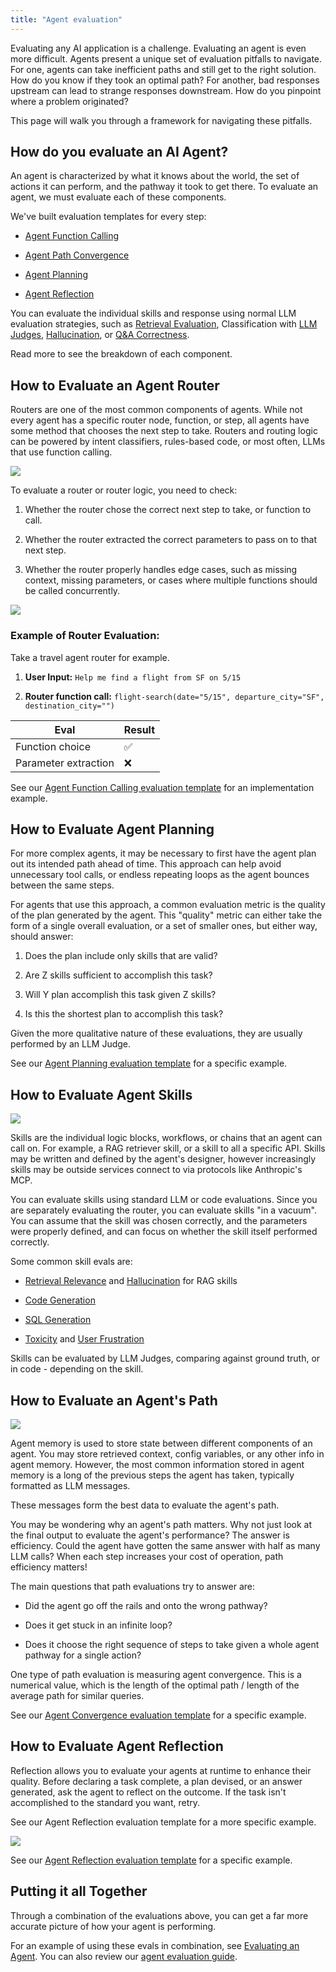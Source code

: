 ```yaml
---
title: "Agent evaluation"
---
```


Evaluating any AI application is a challenge. Evaluating an agent is even more difficult. Agents present a unique set of evaluation pitfalls to navigate. For one, agents can take inefficient paths and still get to the right solution. How do you know if they took an optimal path? For another, bad responses upstream can lead to strange responses downstream. How do you pinpoint where a problem originated?

This page will walk you through a framework for navigating these pitfalls.

## How do you evaluate an AI Agent?

An agent is characterized by what it knows about the world, the set of actions it can perform, and the pathway it took to get there. To evaluate an agent, we must evaluate each of these components.

We've built evaluation templates for every step:

* [Agent Function Calling](/phoenix/evaluation/running-pre-tested-evals/tool-calling-eval)

* [Agent Path Convergence](/phoenix/evaluation/running-pre-tested-evals/agent-path-convergence)

* [Agent Planning](/phoenix/evaluation/running-pre-tested-evals/agent-planning)

* [Agent Reflection](/phoenix/evaluation/running-pre-tested-evals/agent-reflection)

You can evaluate the individual skills and response using normal LLM evaluation strategies, such as [Retrieval Evaluation](/phoenix/evaluation/running-pre-tested-evals/retrieval-rag-relevance), Classification with [LLM Judges](/phoenix/evaluation/concepts-evals/llm-as-a-judge), [Hallucination](/phoenix/evaluation/running-pre-tested-evals/hallucinations), or [Q\&A Correctness](/phoenix/evaluation/running-pre-tested-evals/q-and-a-on-retrieved-data).

Read more to see the breakdown of each component.

## How to Evaluate an Agent Router

Routers are one of the most common components of agents. While not every agent has a specific router node, function, or step, all agents have some method that chooses the next step to take. Routers and routing logic can be powered by intent classifiers, rules-based code, or most often, LLMs that use function calling.

<Frame caption="A common router architecture">
  <img src="https://storage.googleapis.com/arize-phoenix-assets/assets/images/phoenix-docs-images/f422ae9d-image.jpeg" />
</Frame>

To evaluate a router or router logic, you need to check:

1. Whether the router chose the correct next step to take, or function to call.

2. Whether the router extracted the correct parameters to pass on to that next step.

3. Whether the router properly handles edge cases, such as missing context, missing parameters, or cases where multiple functions should be called concurrently.

<Frame caption="Evaluating a router">
  <img src="https://storage.googleapis.com/arize-phoenix-assets/assets/images/phoenix-docs-images/88cae57c-image.jpeg" />
</Frame>

### Example of Router Evaluation:

Take a travel agent router for example.

1. **User Input:** `Help me find a flight from SF on 5/15`

2. **Router function call:** `flight-search(date="5/15", departure_city="SF", destination_city="")`

| Eval                 | Result |
| -------------------- | ------ |
| Function choice      | ✅      |
| Parameter extraction | ❌      |

See our [Agent Function Calling evaluation template](/phoenix/evaluation/running-pre-tested-evals/tool-calling-eval) for an implementation example.

## How to Evaluate Agent Planning

For more complex agents, it may be necessary to first have the agent plan out its intended path ahead of time. This approach can help avoid unnecessary tool calls, or endless repeating loops as the agent bounces between the same steps.

For agents that use this approach, a common evaluation metric is the quality of the plan generated by the agent. This "quality" metric can either take the form of a single overall evaluation, or a set of smaller ones, but either way, should answer:

1. Does the plan include only skills that are valid?

2. Are Z skills sufficient to accomplish this task?

3. Will Y plan accomplish this task given Z skills?

4. Is this the shortest plan to accomplish this task?

Given the more qualitative nature of these evaluations, they are usually performed by an LLM Judge.

See our [Agent Planning evaluation template](/phoenix/evaluation/running-pre-tested-evals/agent-planning) for a specific example.

## How to Evaluate Agent Skills

<Frame caption="An example agent skill">
  <img src="https://storage.googleapis.com/arize-phoenix-assets/assets/images/phoenix-docs-images/b87bf0fc-image.jpeg" />
</Frame>

Skills are the individual logic blocks, workflows, or chains that an agent can call on. For example, a RAG retriever skill, or a skill to all a specific API. Skills may be written and defined by the agent's designer, however increasingly skills may be outside services connect to via protocols like Anthropic's MCP.

You can evaluate skills using standard LLM or code evaluations. Since you are separately evaluating the router, you can evaluate skills "in a vacuum". You can assume that the skill was chosen correctly, and the parameters were properly defined, and can focus on whether the skill itself performed correctly.

Some common skill evals are:

* [Retrieval Relevance](/phoenix/evaluation/running-pre-tested-evals/retrieval-rag-relevance) and [Hallucination](/phoenix/evaluation/running-pre-tested-evals/hallucinations) for RAG skills

* [Code Generation](/phoenix/evaluation/running-pre-tested-evals/code-generation-eval)

* [SQL Generation](/phoenix/evaluation/running-pre-tested-evals/sql-generation-eval)

* [Toxicity](/phoenix/evaluation/running-pre-tested-evals/toxicity) and [User Frustration](/phoenix/evaluation/running-pre-tested-evals/user-frustration)

Skills can be evaluated by LLM Judges, comparing against ground truth, or in code - depending on the skill.

## How to Evaluate an Agent's Path

<Frame caption="The steps an agent has taken, stored as messages">
  <img src="https://storage.googleapis.com/arize-phoenix-assets/assets/images/phoenix-docs-images/e5dd68bf-image.jpeg" />
</Frame>

Agent memory is used to store state between different components of an agent. You may store retrieved context, config variables, or any other info in agent memory. However, the most common information stored in agent memory is a long of the previous steps the agent has taken, typically formatted as LLM messages.

These messages form the best data to evaluate the agent's path.

<Info>
You may be wondering why an agent's path matters. Why not just look at the final output to evaluate the agent's performance? The answer is efficiency. Could the agent have gotten the same answer with half as many LLM calls? When each step increases your cost of operation, path efficiency matters!

</Info>

The main questions that path evaluations try to answer are:

* Did the agent go off the rails and onto the wrong pathway?

* Does it get stuck in an infinite loop?

* Does it choose the right sequence of steps to take given a whole agent pathway for a single action?

One type of path evaluation is measuring agent convergence. This is a numerical value, which is the length of the optimal path / length of the average path for similar queries.

See our [Agent Convergence evaluation template](/phoenix/evaluation/running-pre-tested-evals/agent-path-convergence) for a specific example.

## How to Evaluate Agent Reflection

Reflection allows you to evaluate your agents at runtime to enhance their quality. Before declaring a task complete, a plan devised, or an answer generated, ask the agent to reflect on the outcome. If the task isn't accomplished to the standard you want, retry.

See our Agent Reflection evaluation template for a more specific example.

<Frame caption="Source: https://www.anthropic.com/research/building-effective-agents">
  <img src="https://storage.googleapis.com/arize-phoenix-assets/assets/images/phoenix-docs-images/5f005954-image.jpeg" />
</Frame>

See our [Agent Reflection evaluation template](/phoenix/evaluation/running-pre-tested-evals/agent-reflection) for a specific example.

## Putting it all Together

Through a combination of the evaluations above, you can get a far more accurate picture of how your agent is performing.

For an example of using these evals in combination, see [Evaluating an Agent](/phoenix/cookbook/evaluation/evaluate-an-agent). You can also review our [agent evaluation guide](https://arize.com/ai-agents/).


